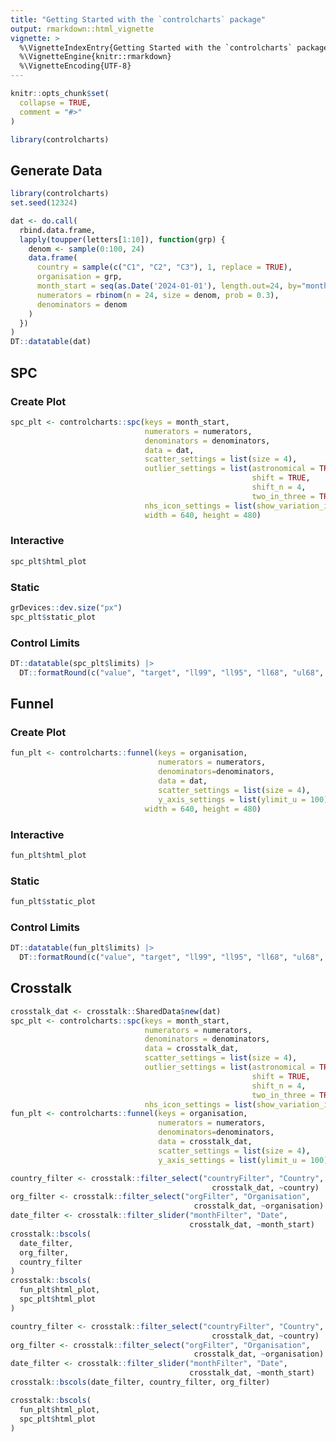 ```yaml
---
title: "Getting Started with the `controlcharts` package"
output: rmarkdown::html_vignette
vignette: >
  %\VignetteIndexEntry{Getting Started with the `controlcharts` package}
  %\VignetteEngine{knitr::rmarkdown}
  %\VignetteEncoding{UTF-8}
---
```


```r
knitr::opts_chunk$set(
  collapse = TRUE,
  comment = "#>"
)
```

```r
library(controlcharts)
```

## Generate Data

```r
library(controlcharts)
set.seed(12324)

dat <- do.call(
  rbind.data.frame,
  lapply(toupper(letters[1:10]), function(grp) {
    denom <- sample(0:100, 24)
    data.frame(
      country = sample(c("C1", "C2", "C3"), 1, replace = TRUE),
      organisation = grp,
      month_start = seq(as.Date('2024-01-01'), length.out=24, by="month"),
      numerators = rbinom(n = 24, size = denom, prob = 0.3),
      denominators = denom
    )
  })
)
DT::datatable(dat)
```

## SPC

### Create Plot

```r
spc_plt <- controlcharts::spc(keys = month_start,
                              numerators = numerators,
                              denominators = denominators,
                              data = dat,
                              scatter_settings = list(size = 4),
                              outlier_settings = list(astronomical = TRUE,
                                                      shift = TRUE,
                                                      shift_n = 4,
                                                      two_in_three = TRUE),
                              nhs_icon_settings = list(show_variation_icons = TRUE),
                              width = 640, height = 480)
```

### Interactive

```r
spc_plt$html_plot
```

### Static

```r
grDevices::dev.size("px")
spc_plt$static_plot
```

### Control Limits

```r
DT::datatable(spc_plt$limits) |>
  DT::formatRound(c("value", "target", "ll99", "ll95", "ll68", "ul68", "ul95", "ul99"))
```

## Funnel

### Create Plot

```r
fun_plt <- controlcharts::funnel(keys = organisation,
                                 numerators = numerators,
                                 denominators=denominators,
                                 data = dat,
                                 scatter_settings = list(size = 4),
                                 y_axis_settings = list(ylimit_u = 100),
                              width = 640, height = 480)
```

### Interactive

```r
fun_plt$html_plot
```

### Static

```r
fun_plt$static_plot
```

### Control Limits

```r
DT::datatable(fun_plt$limits) |>
  DT::formatRound(c("value", "target", "ll99", "ll95", "ll68", "ul68", "ul95", "ul99"))
```

## Crosstalk

```r
crosstalk_dat <- crosstalk::SharedData$new(dat)
spc_plt <- controlcharts::spc(keys = month_start,
                              numerators = numerators,
                              denominators = denominators,
                              data = crosstalk_dat,
                              scatter_settings = list(size = 4),
                              outlier_settings = list(astronomical = TRUE,
                                                      shift = TRUE,
                                                      shift_n = 4,
                                                      two_in_three = TRUE),
                              nhs_icon_settings = list(show_variation_icons = TRUE))
fun_plt <- controlcharts::funnel(keys = organisation,
                                 numerators = numerators,
                                 denominators=denominators,
                                 data = crosstalk_dat,
                                 scatter_settings = list(size = 4),
                                 y_axis_settings = list(ylimit_u = 100))
```

```r
country_filter <- crosstalk::filter_select("countryFilter", "Country",
                                             crosstalk_dat, ~country)
org_filter <- crosstalk::filter_select("orgFilter", "Organisation",
                                         crosstalk_dat, ~organisation)
date_filter <- crosstalk::filter_slider("monthFilter", "Date",
                                        crosstalk_dat, ~month_start)
crosstalk::bscols(
  date_filter,
  org_filter,
  country_filter
)
crosstalk::bscols(
  fun_plt$html_plot,
  spc_plt$html_plot
)
```

```r
country_filter <- crosstalk::filter_select("countryFilter", "Country",
                                             crosstalk_dat, ~country)
org_filter <- crosstalk::filter_select("orgFilter", "Organisation",
                                         crosstalk_dat, ~organisation)
date_filter <- crosstalk::filter_slider("monthFilter", "Date",
                                        crosstalk_dat, ~month_start)
crosstalk::bscols(date_filter, country_filter, org_filter)
```

```r
crosstalk::bscols(
  fun_plt$html_plot,
  spc_plt$html_plot
)
```
